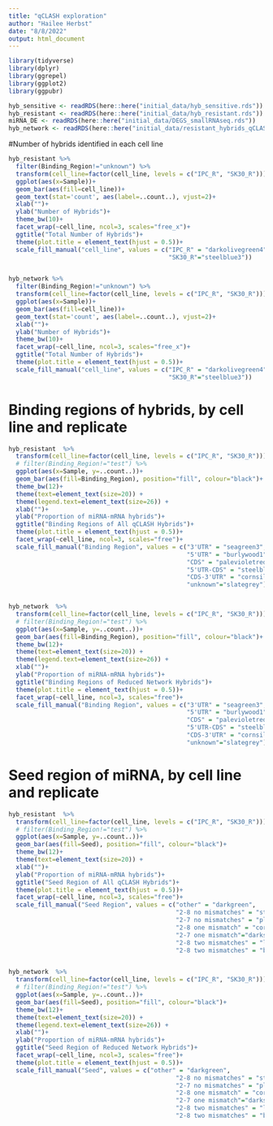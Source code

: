 ---
title: "qCLASH exploration"
author: "Hailee Herbst"
date: "8/8/2022"
output: html_document
---

```{r setup, include=FALSE}
library(tidyverse)
library(dplyr)
library(ggrepel)
library(ggplot2)
library(ggpubr)
```

```{r}
hyb_sensitive <- readRDS(here::here("initial_data/hyb_sensitive.rds"))
hyb_resistant <- readRDS(here::here("initial_data/hyb_resistant.rds"))
miRNA_DE <- readRDS(here::here("initial_data/DEGS_smallRNAseq.rds"))
hyb_network <- readRDS(here::here("initial_data/resistant_hybrids_qCLASH_network.RDS"))
```


#Number of hybrids identified in each cell line
```{r}
hyb_resistant %>% 
  filter(Binding_Region!="unknown") %>%
  transform(cell_line=factor(cell_line, levels = c("IPC_R", "SK30_R"))) %>%
  ggplot(aes(x=Sample))+
  geom_bar(aes(fill=cell_line))+
  geom_text(stat='count', aes(label=..count..), vjust=2)+
  xlab("")+
  ylab("Number of Hybrids")+
  theme_bw(10)+
  facet_wrap(~cell_line, ncol=3, scales="free_x")+
  ggtitle("Total Number of Hybrids")+
  theme(plot.title = element_text(hjust = 0.5))+
  scale_fill_manual("cell_line", values = c("IPC_R" = "darkolivegreen4",
                                            "SK30_R"="steelblue3"))


hyb_network %>% 
  filter(Binding_Region!="unknown") %>%
  transform(cell_line=factor(cell_line, levels = c("IPC_R", "SK30_R"))) %>%
  ggplot(aes(x=Sample))+
  geom_bar(aes(fill=cell_line))+
  geom_text(stat='count', aes(label=..count..), vjust=2)+
  xlab("")+
  ylab("Number of Hybrids")+
  theme_bw(10)+
  facet_wrap(~cell_line, ncol=3, scales="free_x")+
  ggtitle("Total Number of Hybrids")+
  theme(plot.title = element_text(hjust = 0.5))+
  scale_fill_manual("cell_line", values = c("IPC_R" = "darkolivegreen4",
                                            "SK30_R"="steelblue3"))
```



# Binding regions of hybrids, by cell line and replicate
```{r}
hyb_resistant  %>%
  transform(cell_line=factor(cell_line, levels = c("IPC_R", "SK30_R"))) %>%
  # filter(Binding_Region!="test") %>% 
  ggplot(aes(x=Sample, y=..count..))+
  geom_bar(aes(fill=Binding_Region), position="fill", colour="black")+
  theme_bw(12)+
  theme(text=element_text(size=20)) +
  theme(legend.text=element_text(size=26)) +
  xlab("")+
  ylab("Proportion of miRNA-mRNA hybrids")+
  ggtitle("Binding Regions of All qCLASH Hybrids")+
  theme(plot.title = element_text(hjust = 0.5))+
  facet_wrap(~cell_line, ncol=3, scales="free")+
  scale_fill_manual("Binding Region", values = c("3'UTR" = "seagreen3", 
                                                 "5'UTR" = "burlywood1",
                                                 "CDS" = "palevioletred",
                                                 "5'UTR-CDS" = "steelblue2",
                                                 "CDS-3'UTR" = "cornsilk",
                                                 "unknown"="slategrey"))


hyb_network  %>%
  transform(cell_line=factor(cell_line, levels = c("IPC_R", "SK30_R"))) %>%
  # filter(Binding_Region!="test") %>% 
  ggplot(aes(x=Sample, y=..count..))+
  geom_bar(aes(fill=Binding_Region), position="fill", colour="black")+
  theme_bw(12)+
  theme(text=element_text(size=20)) +
  theme(legend.text=element_text(size=26)) +
  xlab("")+
  ylab("Proportion of miRNA-mRNA hybrids")+
  ggtitle("Binding Regions of Reduced Network Hybrids")+
  theme(plot.title = element_text(hjust = 0.5))+
  facet_wrap(~cell_line, ncol=3, scales="free")+
  scale_fill_manual("Binding Region", values = c("3'UTR" = "seagreen3", 
                                                 "5'UTR" = "burlywood1",
                                                 "CDS" = "palevioletred",
                                                 "5'UTR-CDS" = "steelblue2",
                                                 "CDS-3'UTR" = "cornsilk",
                                                 "unknown"="slategrey"))


```



# Seed region of miRNA, by cell line and replicate
```{r}

hyb_resistant  %>%
  transform(cell_line=factor(cell_line, levels = c("IPC_R", "SK30_R"))) %>%
  # filter(Binding_Region!="test") %>% 
  ggplot(aes(x=Sample, y=..count..))+
  geom_bar(aes(fill=Seed), position="fill", colour="black")+
  theme_bw(12)+
  theme(text=element_text(size=20)) +
  xlab("")+
  ylab("Proportion of miRNA-mRNA hybrids")+
  ggtitle("Seed Region of All qCLASH Hybrids")+
  theme(plot.title = element_text(hjust = 0.5))+
  facet_wrap(~cell_line, ncol=3, scales="free")+
  scale_fill_manual("Seed Region", values = c("other" = "darkgreen", 
                                              "2-8 no mismatches" = "steelblue",
                                              "2-7 no mismatches" = "plum4",
                                              "2-8 one mismatch" = "cornsilk",
                                              "2-7 one mismatch"="darkseagreen1",
                                              "2-8 two mismatches" = "lightcoral",
                                              "2-8 two mismatches" = "burlywood1"))


hyb_network  %>%
  transform(cell_line=factor(cell_line, levels = c("IPC_R", "SK30_R"))) %>%
  # filter(Binding_Region!="test") %>% 
  ggplot(aes(x=Sample, y=..count..))+
  geom_bar(aes(fill=Seed), position="fill", colour="black")+
  theme_bw(12)+
  theme(text=element_text(size=20)) +
  theme(legend.text=element_text(size=26)) +
  xlab("")+
  ylab("Proportion of miRNA-mRNA hybrids")+
  ggtitle("Seed Region of Reduced Network Hybrids")+
  facet_wrap(~cell_line, ncol=3, scales="free")+
  theme(plot.title = element_text(hjust = 0.5))+
  scale_fill_manual("Seed", values = c("other" = "darkgreen", 
                                              "2-8 no mismatches" = "steelblue",
                                              "2-7 no mismatches" = "plum4",
                                              "2-8 one mismatch" = "cornsilk",
                                              "2-7 one mismatch"="darkseagreen1",
                                              "2-8 two mismatches" = "lightcoral",
                                              "2-8 two mismatches" = "burlywood1"))

```













